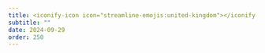 ```yaml
---
title: <iconify-icon icon="streamline-emojis:united-kingdom"></iconify-icon> England - Angela Carter
subtitle: ""
date: 2024-09-29
order: 250
---
```


